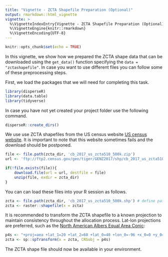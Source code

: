 ```yaml
---
title: "Vignette - ZCTA Shapefile Preparation (Optional)"
output: rmarkdown::html_vignette
vignette: >
  %\VignetteIndexEntry{Vignette - ZCTA Shapefile Preparation (Optional)}
  %\VignetteEngine{knitr::rmarkdown}
  %\VignetteEncoding{UTF-8}
---
```


```r
knitr::opts_chunk$set(echo = TRUE)
```

In this vignette, we show how we prepared the ZCTA shape data that can be downloaded using the `get_data()` function specifying the `data = "zctashapefile"`. In case you want to use different files you can follow some of these preprocessing steps. 

First, we load the packages that we will need for completing this task. 

```r
library(disperseR)
library(data.table)
library(tidyverse)
```

In case you have not yet created your project folder use the following command. 

```r
disperseR::create_dirs()
```

We use use ZCTA shapefiles from the US census website [US census website](http://www2.census.gov/geo/tiger/GENZ2017/shp/cb_2017_us_zcta510_500k.zip). It is important to note that this website sometimes fails and the download should be postponed. 

```r
file <- file.path(zcta_dir, 'cb_2017_us_zcta510_500k.zip')
url <- 'ftp://ftp2.census.gov/geo/tiger/GENZ2017/shp/cb_2017_us_zcta510_500k.zip'

if(!file.exists(file)){
    download.file(url = url, destfile = file)
    unzip(file, exdir = zcta_dir)
}
```

You can can load these files into your R session as follows. 

```r
zcta <- file.path(zcta_dir, 'cb_2017_us_zcta510_500k.shp') # define path
zcta <- raster::shapefile(x = zcta) 
```

It is recommended to transform the ZCTA shapefile to a known projection to maintain consistency throughout the allocation process. Lat-lon projections are preferred, such as the [North American Albers Equal Area Conic](https://epsg.io/102008):

```r
p4s <- "+proj=aea +lat_1=20 +lat_2=60 +lat_0=40 +lon_0=-96 +x_0=0 +y_0=0 +ellps=GRS80 +datum=NAD83 +units=m"
zcta <- sp::spTransform(x = zcta, CRSobj = p4s)
```

The ZCTA shape file should now be available in your environment. 


